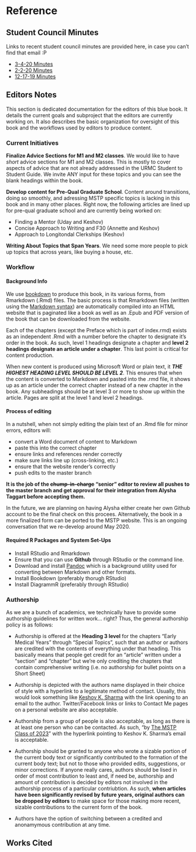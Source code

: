 # Reference {-}

## Student Council Minutes {-}

Links to recent student council minutes are provided here, in case you can't find that email :P

- [3-4-20 Minutes](https://docs.google.com/document/d/1lu7O-3-DsWTat_Y6-lDmat93eZAxhS8WCbBNJ0lMEp4/edit)
- [2-2-20 Minutes](https://docs.google.com/document/d/1gIxQGDpXbK2rwJZiYExuOJTKea-ypwjiy4baL8bSroU)
- [12-17-19 Minutes](https://docs.google.com/document/d/11KvmKkDxuw9oU082dASCgl1ZlzMjbAaCpIuSpp_nRa0/edit)


## Editors Notes {-}

This section is dedicated documentation for the editors of this blue book. It details the current goals and subproject that the editors are currently working on. It also describes the basic organization for oversight of this book and the workflows used by editors to produce content.

### Current Initiatives {-#current-inits}

**Finalize Advice Sections for M1 and M2 classes**. We would like to have *short* advice sections for M1 and M2 classes. This is mostly to cover aspects of advice that are not already addressed in the URMC Student to Student Guide. We invite ANY input for these topics and you can see the blank headings within the book. 

**Develop content for Pre-Qual Graduate School**. Content around transitions, doing so smoothly, and adressing MSTP specific topics is lacking in this book and in many other places. Right now, the following articles are lined up for pre-qual graduate school and are currently being worked on:

- Finding a Mentor (Uday and Keshov)
- Concise Approach to Writing and F30 (Annette and Keshov)
- Approach to Longitondal Clerkships (Keshov)

**Writing About Topics that Span Years**. We need some more people to pick up topics that across years, like buying a house, etc.

### Workflow {-}

#### Background Info {-}

We use [bookdown](https://bookdown.org/yihui/bookdown/) to produce this book, in its various forms, from Rmarkdown (.Rmd) files. The basic process is that Rmarkdown files (written using the [Markdown syntax](https://www.markdownguide.org/basic-syntax/)) are automatically compiled into an HTML website that is paginated like a book as well as an .Epub and PDF version of the book that can be downloaded from the website.

Each of the chapters (except the Preface which is part of index.rmd) exists as an independent .Rmd with a number before the chapter to designate it's order in the book. As such, level 1 headings designate a chapter and **level 2 headings designate an article under a chapter**. This last point is critical for content production.

When new content is produced using Microsoft Word or plain text, it ***THE HIGHEST HEADING LEVEL SHOULD BE LEVEL 2***. This ensures that when the content is converted to Markdown and pasted into the .rmd file, it shows up as an article under the correct chapter instead of a new chapter in the book. Any subheadings should be at level 3 or more to show up within the article. Pages are split at the level 1 and level 2 headings.

#### Process of editing {-}

In a nutshell, when not simply editing the plain text of an .Rmd file for minor errors, editors will:

- convert a Word document of content to Markdown
- paste this into the correct chapter
- ensure links and references render correctly
- make sure links line up (cross-linking, etc.)
- ensure that the website render's correctly
- push edits to the master branch

**It is the job of the ~~chump-in-charge~~ "senior" editor to review all pushes to the master branch and get approval for their integration from Alysha Taggart before accepting them.**

In the future, we are planning on having Alysha either create her own Github account to be the final check on this procees. Alternatively, the book in a more finalized form can be ported to the MSTP website. This is an ongoing conversation that we re-develop around May 2020.

#### Required R Packages and System Set-Ups {-}

- Install RStudio and Rmarkdown
- Ensure that you can use **Github** through RStudio or the command line.
- Download and install [Pandoc](https://pandoc.org/installing.html) which is a background utility used for converting between Markdown and other formats.
- Install Bookdown (preferably thorugh RStudio)
- Install DiagrammR (preferably through RStudio)

### Authorship {-}

As we are a bunch of academics, we technically have to provide some authorship guidelines for written work... right? Thus, the general authorship policy is as follows:

- Authorship is offered at the __Heading 3 level__ for the chapters "Early Medical Years" through "Special Topics", such that an author or authors are credited with the contents of everything under that heading. This basically means that people get credit for an "article" written under a "section" and "chapter" but we're only crediting the chapters that contain comprehensive writing (i.e. no authorship for bullet points on a Short Sheet)

- Authorship is depicted with the authors name displayed in their choice of style with a hyperlink to a legitimate method of contact. Usually, this would look something like [Keshov K. Sharma](mailto:keshov_sharma@urmc.rochester.edu) with the link opening to an email to the author. Twitter/Facebook links or links to Contact Me pages on a personal website are also acceptable.

- Authorship from a group of people is also acceptable, as long as there is at least one person who can be contacted. As such, "by [The MSTP Class of 2023](mailto:keshov_sharma@urmc.rochester.edu)" with the hyperlink pointing to Keshov K. Sharma's email is acceptable.

- Authorship should be granted to anyone who wrote a sizable portion of the current body text or significantly contributed to the formation of the current body text; but not to those who provided edits, suggestions, or minor corrections. If anyone really cares, authors should be lised in order of most contribution to least and, if need be, authorship and amount of contribution is decided by editors not involved in the authorship process of a particular contriubtion. As such, **when articles have been significantly revised by future years, original authors can be dropped by editors** to make space for those making more recent, sizable contributions to the current form of the book. 

- Authors have the option of switching between a credited and anonamymous contribution at any time. 

## Works Cited {-}

